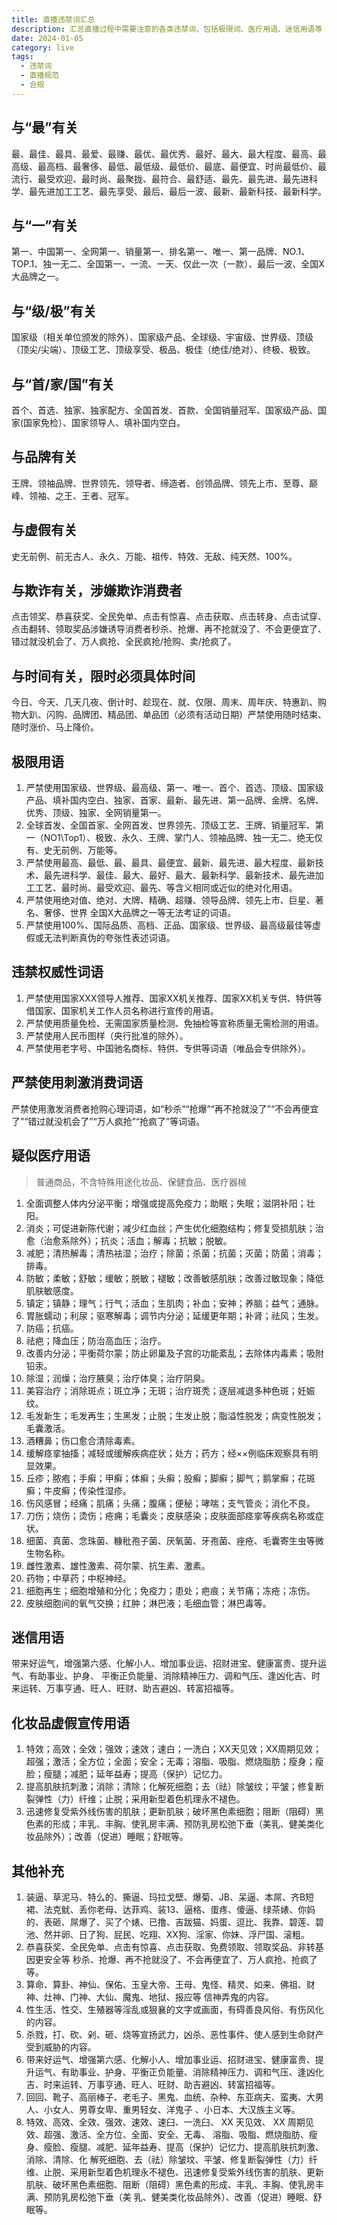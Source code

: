 ```yaml
---
title: 直播违禁词汇总
description: 汇总直播过程中需要注意的各类违禁词，包括极限词、医疗用语、迷信用语等
date: 2024-01-05
category: live
tags:
  - 违禁词
  - 直播规范
  - 合规
---
```


## 与“最”有关

最、最佳、最具、最爱、最赚、最优、最优秀、最好、最大、最大程度、最高、最高级、最高档、最奢侈、最低、最低级、最低价、最底、最便宜、时尚最低价、最流行、最受欢迎、最时尚、最聚拢、最符合、最舒适、最先、最先进、最先进科学、最先进加工工艺、最先享受、最后、最后一波、最新、最新科技、最新科学。

## 与“一”有关

第一、中国第一、全网第一、销量第一、排名第一、唯一、第一品牌、NO.1、TOP.1、独一无二、全国第一、一流、一天、仅此一次（一款）、最后一波、全国X大品牌之一。

## 与“级/极”有关

国家级（相关单位颁发的除外）、国家级产品、全球级、宇宙级、世界级、顶级（顶尖/尖端）、顶级工艺、顶级享受、极品、极佳（绝佳/绝对）、终极、极致。

## 与“首/家/国”有关

首个、首选、独家、独家配方、全国首发、首款、全国销量冠军、国家级产品、国家(国家免检）、国家领导人、填补国内空白。

## 与品牌有关

王牌、领袖品牌、世界领先、领导者、缔造者、创领品牌、领先上市、至尊、巅峰、领袖、之王、王者、冠军。

## 与虚假有关

史无前例、前无古人、永久、万能、祖传、特效、无敌、纯天然、100%。

## 与欺诈有关，涉嫌欺诈消费者

点击领奖、恭喜获奖、全民免单、点击有惊喜、点击获取、点击转身、点击试穿、点击翻转、领取奖品涉嫌诱导消费者秒杀、抢爆、再不抢就没了、不会更便宜了、错过就没机会了、万人疯抢、全民疯抢/抢购、卖/抢疯了。

## 与时间有关，限时必须具体时间

今日、今天、几天几夜、倒计时、趁现在、就、仅限、周末、周年庆、特惠趴、购物大趴、闪购、品牌团、精品团、单品团（必须有活动日期）严禁使用随时结束、随时涨价、马上降价。

## 极限用语

1. 严禁使用国家级、世界级、最高级、第一、唯一、首个、首选、顶级、国家级产品、填补国内空白、独家、首家、最新、最先进、第一品牌、金牌、名牌、优秀、顶级、独家、全网销量第一。
2. 全球首发、全国首家、全网首发、世界领先、顶级工艺、王牌、销量冠军、第一（NO1\Top1）、极致、永久、王牌、掌门人、领袖品牌、独一无二、绝无仅有、史无前例、万能等。
3. 严禁使用最高、最低、最、最具、最便宜、最新、最先进、最大程度、最新技术、最先进科学、最佳、最大、最好、最大、最新科学、最新技术、最先进加工工艺、最时尚、最受欢迎、最先、等含义相同或近似的绝对化用语。
4. 严禁使用绝对值、绝对、大牌、精确、超赚、领导品牌、领先上市、巨星、著名、奢侈、世界 全国X大品牌之一等无法考证的词语。
5. 严禁使用100%、国际品质、高档、正品、国家级、世界级、最高级最佳等虚假或无法判断真伪的夸张性表述词语。

## 违禁权威性词语

1. 严禁使用国家XXX领导人推荐、国家XX机关推荐、国家XX机关专供、特供等借国家、国家机关工作人员名称进行宣传的用语。
2. 严禁使用质量免检、无需国家质量检测、免抽检等宣称质量无需检测的用语。
3. 严禁使用人民币图样（央行批准的除外）。
4. 严禁使用老字号、中国驰名商标、特供、专供等词语（唯品会专供除外）。

## 严禁使用刺激消费词语

严禁使用激发消费者抢购心理词语，如“秒杀”“抢爆”“再不抢就没了”“不会再便宜了”“错过就没机会了”“万人疯抢”“抢疯了”等词语。

## 疑似医疗用语

> 普通商品，不含特殊用途化妆品、保健食品、医疗器械

1. 全面调整人体内分泌平衡；增强或提高免疫力；助眠；失眠；滋阴补阳；壮阳。
2. 消炎；可促进新陈代谢；减少红血丝；产生优化细胞结构；修复受损肌肤；治愈（治愈系除外）；抗炎；活血；解毒；抗敏；脱敏。
3. 减肥；清热解毒；清热袪湿；治疗；除菌；杀菌；抗菌；灭菌；防菌；消毒；排毒。
4. 防敏；柔敏；舒敏；缓敏；脱敏；褪敏；改善敏感肌肤；改善过敏现象；降低肌肤敏感度。
5. 镇定；镇静；理气；行气；活血；生肌肉；补血；安神；养脑；益气；通脉。
6. 胃胀蠕动；利尿；驱寒解毒；调节内分泌；延缓更年期；补肾；祛风；生发。
7. 防癌；抗癌。
8. 祛疤；降血压；防治高血压；治疗。
9. 改善内分泌；平衡荷尔蒙；防止卵巢及子宫的功能紊乱；去除体内毒素；吸附铅汞。
10. 除湿；润燥；治疗腋臭；治疗体臭；治疗阴臭。
11. 美容治疗；消除斑点；斑立净；无斑；治疗斑秃；逐层减退多种色斑；妊娠纹。
12. 毛发新生；毛发再生；生黑发；止脱；生发止脱；脂溢性脱发；病变性脱发；毛囊激活。
13. 酒糟鼻；伤口愈合清除毒素。
14. 缓解痉挛抽搐；减轻或缓解疾病症状；处方；药方；经××例临床观察具有明显效果。
15. 丘疹；脓疱；手癣；甲癣；体癣；头癣；股癣；脚癣；脚气；鹅掌癣；花斑癣；牛皮癣；传染性湿疹。
16. 伤风感冒；经痛；肌痛；头痛；腹痛；便秘；哮喘；支气管炎；消化不良。
17. 刀伤；烧伤；烫伤；疮痈；毛囊炎；皮肤感染；皮肤面部痉挛等疾病名称或症状。
18. 细菌、真菌、念珠菌、糠秕孢子菌、厌氧菌、牙孢菌、痤疮、毛囊寄生虫等微生物名称。
19. 雌性激素、雄性激素、荷尔蒙、抗生素、激素。
20. 药物；中草药；中枢神经。
21. 细胞再生；细胞增殖和分化；免疫力；患处；疤痕；关节痛；冻疮；冻伤。
22. 皮肤细胞间的氧气交换；红肿；淋巴液；毛细血管；淋巴毒等。

## 迷信用语

带来好运气，增强第六感、化解小人、增加事业运、招财进宝、健康富贵、提升运气、有助事业、护身、 平衡正负能量、消除精神压力、调和气压、逢凶化吉、时来运转、万事亨通、旺人、旺财、助吉避凶、转富招福等。

## 化妆品虚假宣传用语

1. 特效；高效；全效；强效；速效；速白；一洗白；XX天见效；XX周期见效；超强；激活；全方位；全面；安全；无毒；溶脂、吸脂、燃烧脂肪；瘦身；瘦脸；瘦腿；减肥；延年益寿；提高（保护）记忆力。
2. 提高肌肤抗刺激；消除；清除；化解死细胞；去（祛）除皱纹；平皱；修复断裂弹性（力）纤维；止脱；采用新型着色机理永不褪色。
3. 迅速修复受紫外线伤害的肌肤；更新肌肤；破坏黑色素细胞；阻断（阻碍）黑色素的形成；丰乳、丰胸、使乳房丰满、预防乳房松弛下垂（美乳、健美类化妆品除外）；改善（促进）睡眠；舒眠等。

## 其他补充

1. 装逼、草泥马、特么的、撕逼、玛拉戈壁、爆菊、JB、呆逼、本屌、齐B短裙、法克鱿、丢你老母、达菲鸡、装13、逼格、蛋疼、傻逼、绿茶婊、你妈的、表砸、屌爆了、买了个婊、已撸、吉跋猫、妈蛋、逗比、我靠、碧莲、碧池、然并卵、日了狗、屁民、吃翔、XX狗、淫家、你妹、浮尸国、滚粗。
2. 恭喜获奖、全民免单、点击有惊喜、点击获取、免费领取、领取奖品、非转基因更安全等 秒杀、抢爆、再不抢就没了、不会再便宜了、万人疯抢、抢疯了等。
3. 算命、算卦、神仙、保佑、玉皇大帝、王母、鬼怪、精灵、如来、佛祖、财神、灶神、门神、大仙、魔鬼、地狱、报应等 信神弄鬼的内容。
4. 性生活、性交、生殖器等淫乱或狠襄的文字或画面，有碍善良风俗、有伤风化的内容。
5. 杀戮，打、砍、剁、砸、烧等宣扬武力，凶杀、恶性事件、使人感到生命财产受到威胁的内容。
6. 带来好运气、增强第六感、化解小人、增加事业运、招财进宝、健康富贵、提升运气、有助事业、护身、平衡正负能量、消除精神压力、调和气压、逢凶化吉、时来运转、万事亨通、旺人、旺财、助吉避凶、转富招福等。
7. 回回、靴子、高丽棒子、老毛子、黑鬼、血统、杂种、东亚病夫、蛮夷、大男人、小女人、男尊女卑、重男轻女、洋鬼子 、小日本、大汉族主义等。
8. 特效、高效、全效、强效、速效、速臼、一洗臼、 XX 天见效、 XX 周期见效、超强、激活、全方位、全面、安全、无毒、 溶脂、吸脂、燃烧脂肪、瘦身、瘦脸、瘦腿、减肥、延年益寿、提高（保护）记忆力、提高肌肤抗刺激、消除、清除、化 解死细胞、去（祛）除皱坟、平皱、修复断裂弹性（力）纤维、止脱、采用新型着色机理永不褪色、迅速修复受紫外线伤害的肌肤、更新肌肤、破坏黑色素细胞、阻断（阻碍）黑色素的形成、丰乳、丰胸、使乳房丰满、预防乳房松弛下垂（美 乳、健美类化妆品除外）、改善（促进）睡眠、舒眠等。